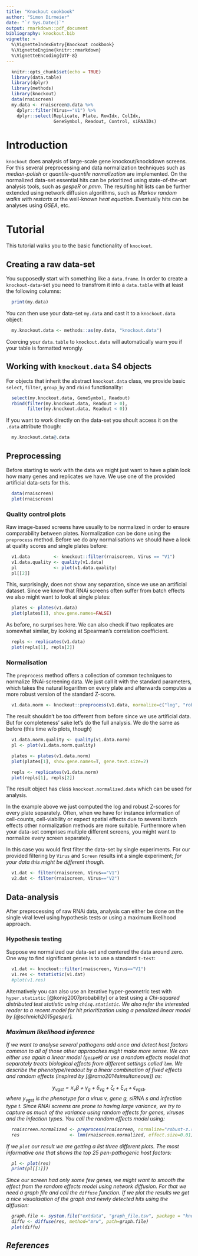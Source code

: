 ```yaml
---
title: "Knockout cookbook"
author: "Simon Dirmeier"
date: "`r Sys.Date()`"
output: rmarkdown::pdf_document
bibliography: knockout.bib
vignette: >
  %\VignetteIndexEntry{Knockout cookbook}
  %\VignetteEngine{knitr::rmarkdown}
  %\VignetteEncoding{UTF-8}
---
```


```r
  knitr::opts_chunk$set(echo = TRUE)
  library(data.table)
  library(dplyr)
  library(methods)
  library(knockout)
  data(rnaiscreen)
  my.data <- rnaiscreen@.data %>% 
    dplyr::filter(Virus=="V1") %>%
    dplyr::select(Replicate, Plate, RowIdx, ColIdx, 
                  GeneSymbol, Readout, Control, siRNAIDs)
```

# Introduction

`knockout` does analysis of large-scale gene knockout/knockdown screens.
 For this several preprocessing and data normalization techniques such as
 *median-polish* or *quantile-quantile normalization* are implemented.
 On the normalized data-set essential hits can be prioritized using 
 state-of-the-art analysis tools, such as *gespeR* or *pmm*. 
 The resulting hit lists can be further extended using network diffusion 
 algorithms, such as *Markov random walks with restarts* or the well-known
 *heat equation*. Eventually hits can be analyses using *GSEA*, etc.

# Tutorial

This tutorial walks you to the basic functionality of `knockout`.

## Creating a raw data-set

You supposedly start with something like a `data.frame`. In order to create a 
`knockout-data`-set you need to transfrom it into a `data.table` with at least 
the following columns:

```r
  print(my.data)
```

You can then use your data-set `my.data` and cast it to a `knockout.data` object:

```r
  my.knockout.data <- methods::as(my.data, "knockout.data")
```

Coercing your `data.table` to `knockout.data` will automatically warn you if 
your table is formatted wrongly.

## Working with `knockout.data` S4 objects

For objects that inherit the abstract `knockout.data` class, we provide basic 
`select`, `filter`, `group_by` and `rbind` functionality:

```r
  select(my.knockout.data, GeneSymbol, Readout)
  rbind(filter(my.knockout.data, Readout > 0),
        filter(my.knockout.data, Readout < 0))
```

If you want to work directly on the data-set you shoult access it on the `.data` attribute though:

```r
  my.knockout.data@.data
```

## Preprocessing

Before starting to work with the data we might just want to have a plain look how many genes and replicates we have. 
We use one of the provided artificial data-sets for this.

```r
  data(rnaiscreen)
  plot(rnaiscreen)
```

### Quality control plots

Raw image-based screens have usually to be normalized in order to ensure
comparability between plates. Normalization can be done using the `preprocess` 
method. Before we do any normalisations we should have a look at quality scores and single plates before:

```r
  v1.data         <- knockout::filter(rnaiscreen, Virus == "V1")
  v1.data.quality <- quality(v1.data)
  pl              <- plot(v1.data.quality)
  pl[[2]]
```

This, surprisingly, does not show any separation, since we use an artificial dataset.
Since we know that RNAi screens often suffer from batch effects we also might want to look at single plates:

```r
  plates <- plates(v1.data)
  plot(plates[1], show.gene.names=FALSE)
```

As before, no surprises here. We can also check if two replicates are somewhat similar, by looking
at Spearman's correlation coefficient.

```r
  repls <- replicates(v1.data)
  plot(repls[1], repls[2])
```

### Normalisation

The `preprocess` method offers a collection of common techniques to normalize 
RNAi-screening data. We just call it with the standard parameters, which takes the natural 
logarithm on every plate and afterwards computes a more robust version of the standard Z-score.

```r
  v1.data.norm <- knockout::preprocess(v1.data, normalize=c("log", "robust-z.score"))
```

The result shouldn't be too different from before since we use artificial data. But for completeness' sake let's do the full analysis. We do the same as
before (this time w/o plots, though)

```r
  v1.data.norm.quality <- quality(v1.data.norm)
  pl <- plot(v1.data.norm.quality)

  plates <- plates(v1.data.norm)
  plot(plates[1], show.gene.names=T, gene.text.size=2)

  repls <- replicates(v1.data.norm)
  plot(repls[1], repls[2])
```

The result object has class `knockout.normalized.data` which can be used for analysis.

In the example above we just computed the log and robust Z-scores for every 
plate separately. Often, when we have for instance information of cell-counts, 
cell-viability or expect spatial effects due to several batch effects other 
normalization methods are more suitable. Furthermore when your data-set 
comprises multiple different screens, you might want to normalize every screen 
separately.

In this case you would first filter the data-set by single experiments. For our provided 
filtering by `Virus` and `Screen` results int a single experiment; 
*for your data this might be different though*.

```r
  v1.dat <- filter(rnaiscreen, Virus=="V1")
  v2.dat <- filter(rnaiscreen, Virus=="V2")
```

## Data-analysis

After preprocessing of raw RNAi data, analysis can either be done on the single
viral level using hypothesis tests or using a maximum 
likelihood approach.

### Hypothesis testing

Suppose we normalized our data-set and centered the data around zero. One way to find significant genes
is to use a standard `t-test`:

```r
  v1.dat <- knockout::filter(rnaiscreen, Virus=="V1")
  v1.res <- tstatistic(v1.dat)
  #plot(v1.res)
```

Alternatively you can also use an iterative hyper-geometric test with `hyper.statistic` [@konig2007probability]
or a test using a <i>Chi-squared<i> distributed test statistic using `chisq.statistic`. 
We also refer the interested reader to a recent model for hit prioritization using a penalized linear model by [@schmich2015gesper].

### Maximum likelihood inference

If we want to analyse several pathogens add once and detect host factors common to all of those other appraoches might make more sense.
We can either use again a linear model (`gespeR`) or use a random effects model that separately treats biological effects from different settings called `lmm`.
We describe the phenotype/readout by a linear combination of fixed effects and random effects (inspired by [@ramo2014simultaneous]) as:

$$y_{vgst} = x_v \beta + \gamma_g  + \delta_{vg} + \zeta_t + \xi_{vt} + \epsilon_{vgst},$$
where $y_{vgst}$ is the phenotype for a virus $v$, gene $g$, siRNA $s$ and infection type $t$. 
Since RNAi screens are prone to having large variance, we try to capture as much of the 
variance using random effects for genes, viruses and the infection types. You call the
random effects model using:

```r
  rnaiscreen.normalized <- preprocess(rnaiscreen, normalize="robust-z.score")
  res                   <- lmm(rnaiscreen.normalized, effect.size=0.01)
```

If we `plot` our result we are getting a list three different plots. The most informative one that shows the top 25 pen-pathogenic host factors:

```r
  pl <- plot(res)
  print(pl[[1]])
```

Since our screen had only some few genes, we might want to *smooth* the effect from the random effects model using network diffusion. For that
we need a graph file and call the `diffuse` function. If we plot the results we get a nice visualisation of the graph and newly detected hits using
the diffusion:

```r
  graph.file <- system.file("extdata", "graph_file.tsv", package = "knockout")
  diffu <- diffuse(res, method="mrw", path=graph.file)
  plot(diffu)
```




## References





